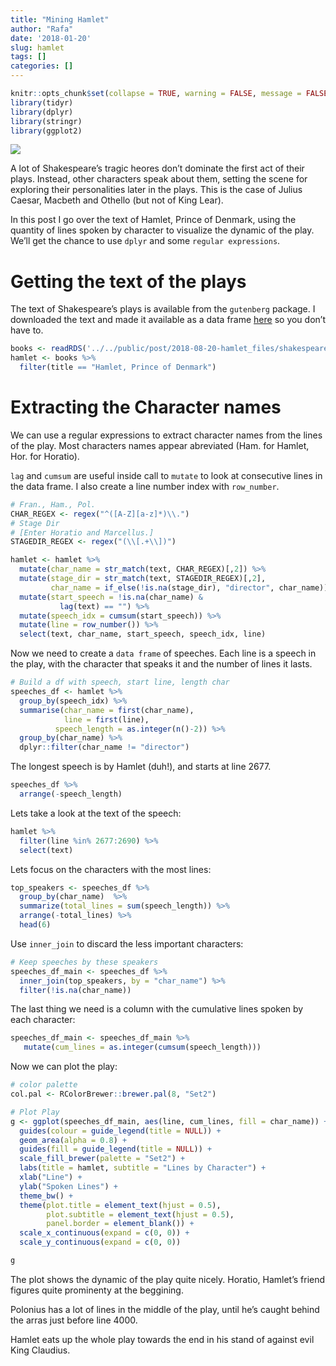 ```yaml
---
title: "Mining Hamlet"
author: "Rafa"
date: '2018-01-20'
slug: hamlet
tags: []
categories: []
---
```



```r
knitr::opts_chunk$set(collapse = TRUE, warning = FALSE, message = FALSE)
library(tidyr)
library(dplyr)
library(stringr)
library(ggplot2)
```
![](/post/2018-08-20-hamlet_files/MV5BMjI5OTgwNTc3M15BMl5BanBnXkFtZTgwNDY1NTk4NjE@._V1_SY1000_CR0,0,668,1000_AL_.jpg)

A lot of Shakespeare's tragic heores don't dominate the first act of their plays. Instead, other characters speak about them, setting the scene for exploring their personalities later in the plays. This is the case of Julius Caesar, Macbeth and Othello (but not of King Lear).

In this post I go over the text of Hamlet, Prince of Denmark, using the quantity of lines spoken by character to visualize the dynamic of the play. We'll get the chance to use `dplyr` and some `regular expressions`.

# Getting the text of the plays

The text of Shakespeare's plays is available from the `gutenberg` package. I downloaded the text and made it available as a data frame [here](/post/2018-08-20-hamlet_files/shakespeare_plays.rds)
 so you don't have to.


```r
books <- readRDS('../../public/post/2018-08-20-hamlet_files/shakespeare_plays.rds')
hamlet <- books %>%  
  filter(title == "Hamlet, Prince of Denmark")
```


# Extracting the Character names
We can use a regular expressions to extract character names from the lines of the play. Most characters names appear abreviated (Ham. for Hamlet, Hor. for Horatio).

`lag` and `cumsum` are useful inside call to `mutate` to look at consecutive lines in the data frame. I also create a line number index with `row_number`.


```r
# Fran., Ham., Pol.
CHAR_REGEX <- regex("^([A-Z][a-z]*)\\.")
# Stage Dir
# [Enter Horatio and Marcellus.]
STAGEDIR_REGEX <- regex("(\\[.+\\])")

hamlet <- hamlet %>% 
  mutate(char_name = str_match(text, CHAR_REGEX)[,2]) %>% 
  mutate(stage_dir = str_match(text, STAGEDIR_REGEX)[,2],
         char_name = if_else(!is.na(stage_dir), "director", char_name)) %>%
  mutate(start_speech = !is.na(char_name) & 
           lag(text) == "") %>%
  mutate(speech_idx = cumsum(start_speech)) %>% 
  mutate(line = row_number()) %>% 
  select(text, char_name, start_speech, speech_idx, line)
```

Now we need to create a `data frame` of speeches. Each line is a speech in the play, with the character that speaks it and the number of lines it lasts. 


```r

# Build a df with speech, start line, length char
speeches_df <- hamlet %>% 
  group_by(speech_idx) %>% 
  summarise(char_name = first(char_name), 
            line = first(line),
          speech_length = as.integer(n()-2)) %>% 
  group_by(char_name) %>% 
  dplyr::filter(char_name != "director")
```

The longest speech is by Hamlet (duh!), and starts at line 2677.

```r
speeches_df %>% 
  arrange(-speech_length)
```


Lets take a look at the text of the speech:
```r
hamlet %>% 
  filter(line %in% 2677:2690) %>% 
  select(text) 
```

Lets focus on the characters with the most lines:

```r
top_speakers <- speeches_df %>% 
  group_by(char_name)  %>%
  summarize(total_lines = sum(speech_length)) %>% 
  arrange(-total_lines) %>% 
  head(6)
```

Use `inner_join` to discard the less important characters:

```r
# Keep speeches by these speakers
speeches_df_main <- speeches_df %>% 
  inner_join(top_speakers, by = "char_name") %>% 
  filter(!is.na(char_name))
```

The last thing we need is a column with the cumulative lines spoken by each character:

```r
speeches_df_main <- speeches_df_main %>% 
   mutate(cum_lines = as.integer(cumsum(speech_length)))

```

Now we can plot the play:
```r
# color palette
col.pal <- RColorBrewer::brewer.pal(8, "Set2")

# Plot Play
g <- ggplot(speeches_df_main, aes(line, cum_lines, fill = char_name)) + 
  guides(colour = guide_legend(title = NULL)) +
  geom_area(alpha = 0.8) + 
  guides(fill = guide_legend(title = NULL)) +
  scale_fill_brewer(palette = "Set2") + 
  labs(title = hamlet, subtitle = "Lines by Character") + 
  xlab("Line") + 
  ylab("Spoken Lines") +
  theme_bw() + 
  theme(plot.title = element_text(hjust = 0.5),
        plot.subtitle = element_text(hjust = 0.5),
        panel.border = element_blank()) +
  scale_x_continuous(expand = c(0, 0)) + 
  scale_y_continuous(expand = c(0, 0))

g

```

The plot shows the dynamic of the play quite nicely. Horatio, Hamlet's friend figures quite prominenty at the beggining. 

Polonius has a lot of lines in the middle of the play, until he's caught behind the arras just before line 4000. 

Hamlet eats up the whole play towards the end in his stand of against evil King Claudius.
